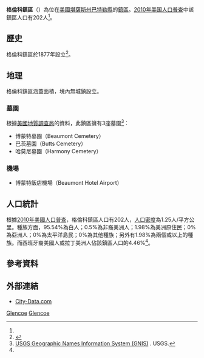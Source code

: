 {{noteTA
|G1=USState
}}
{{Infobox settlement
|official_name = 格倫科鎮區
|native_name = Glencoe Township
|settlement_type = 鎮區
|image_map = Map highlighting Glencoe Township, Butler County, Kansas.svg
|map_caption = 格倫科鎮區在巴特勒縣的位置
|coordinates_display = inline,title
|coordinates_region = US-KS
|subdivision_type = [[世界政區索引|國家]]
|subdivision_name = [[美国|美国]]
|subdivision_type1 = [[美國行政區劃|州]]
|subdivision_name1 = [[堪薩斯州|堪薩斯州]]
|subdivision_type2 = [[堪萨斯州行政区划|縣]]
|subdivision_name2 = [[巴特勒縣_(堪薩斯州)|巴特勒縣]]
|area_total_km2 = 162.13
|area_land_km2 = 161.15
|area_water_km2 = 0.98
|area_total_sq_mi = 62.6
|area_land_sq_mi = 62.22
|area_water_sq_mi = 0.38
|area_water_percent = 0.6
|population_as_of = [[2010年美国人口普查|2010]]
|population_footnotes = <ref name=census>{{cite web|url=http://www.census.gov/geo/www/gazetteer/gazetteer2010.html|title=2010 Census Gazetteer Files|publisher=[[美国人口调查局|美国人口调查局]]|accessdate=2016-02-28|archive-url=https://web.archive.org/web/20121021075704/http://www.census.gov/geo/www/gazetteer/gazetteer2010.html|archive-date=2012-10-21|dead-url=yes}}</ref>
|population_total = 202
|population_density_km2 = auto
|elevation_footnotes = 
|elevation_m = 463
|elevation_ft = 1519
|latd = 37
|latm = 41
|lats = 40
|latNS = N
|longd = 96
|longm = 37
|longs = 28
|longEW = W
|postal_code_type =
|postal_code = 
|blank_name = [[地名信息系统|GNIS]] feature ID
|blank_info = [http://geonames.usgs.gov/pls/gnispublic/f?p=gnispq:3:::NO::P3_FID:0474845 0474845]
|website = 
|footnotes = 
}}

'''格倫科鎮區'''（{{lang-en|'''Glencoe Township'''}}）為位在[[美國|美國]][[堪薩斯州|堪薩斯州]][[巴特勒縣_(堪薩斯州)|巴特勒縣]]的[[行政鎮區|鎮區]]。[[2010年美国人口普查|2010年美国人口普查]]中該鎮區人口有202人<ref name=census/>。

==歷史==
格倫科鎮區於1877年設立<ref>{{cite book | url=http://books.google.com/books?id=h3YUAAAAYAAJ&pg=PA160#v=onepage&q&f=false | title=History of Butler County Kansas | publisher=Standard Publishing Company | author=Mooney, Vol. P. | year=1916 | pages=160 | access-date=2016-02-28 | archive-date=2018-07-12 | archive-url=https://web.archive.org/web/20180712024805/https://books.google.com/books?id=h3YUAAAAYAAJ&pg=PA160#v=onepage&q&f=false | dead-url=no }}</ref>。

==地理==
格倫科鎮區涵蓋面積{{convert|162.13|km2|sqmi}}，境內無城鎮設立。

===墓園===
根據[[美國地質調查局|美國地質調查局]]的資料，此鎮區擁有3座墓園<ref>[http://geonames.usgs.gov/domestic/index.html USGS Geographic Names Information System (GNIS)] {{Wayback|url=http://geonames.usgs.gov/domestic/index.html |date=20190428150204 }}. USGS.</ref>：
*博蒙特墓園（Beaumont Cemetery）
*巴茨墓園（Butts Cemetery）
*哈莫尼墓園（Harmony Cemetery）

===機場===
*博蒙特飯店機場（Beaumont Hotel Airport）

==人口統計==
根據[[2010年美國人口普查|2010年美國人口普查]]，格倫科鎮區人口有202人，[[人口密度|人口密度]]為1.25人/平方公里。種族方面，95.54%為白人；0.5%為非裔美洲人；1.98%為美洲原住民；0%為亞洲人；0%為太平洋島民；0%為其他種族；另外有1.98%為兩個或以上的種族。而西班牙裔美國人或拉丁美洲人佔該鎮區人口的4.46%<ref name=census/>。

==參考資料==
{{reflist}}

==外部連結==
* [http://www.city-data.com/township/Glencoe-Butler-KS.html City-Data.com] {{Wayback|url=http://www.city-data.com/township/Glencoe-Butler-KS.html |date=20121021185744 }}

{{巴特勒縣 (堪薩斯州)}}

[[Category:巴特勒縣鎮區_(堪薩斯州)|Glencoe]]
[[Category:堪薩斯州鎮區|Glencoe]]